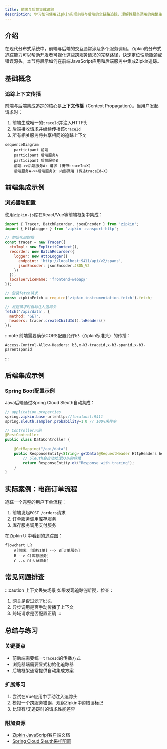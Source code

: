 ```yaml
---
title: 前端与后端集成追踪
description: 学习如何使用Zipkin实现前端与后端的全链路追踪，理解跨服务调用的完整生命周期。
---
```


## 介绍

在现代分布式系统中，前端与后端的交互通常涉及多个服务调用。Zipkin的分布式追踪能力可以帮助开发者可视化这些跨服务请求的完整路径，快速定位性能瓶颈或错误源头。本节将展示如何在前端JavaScript应用和后端服务中集成Zipkin追踪。

## 基础概念

### 追踪上下文传播
前端与后端集成追踪的核心是**上下文传播**（Context Propagation）。当用户发起请求时：
1. 前端生成唯一的`traceId`并注入HTTP头
2. 后端接收请求并继续传播该`traceId`
3. 所有相关服务将共享相同的追踪上下文

```mermaid
sequenceDiagram
    participant 前端
    participant 后端服务A
    participant 后端服务B
    前端->>后端服务A: 请求 (携带traceId=X)
    后端服务A->>后端服务B: 内部调用 (传递traceId=X)
```

## 前端集成示例

### 浏览器端配置
使用`zipkin-js`库在React/Vue等前端框架中集成：

```javascript
import { Tracer, BatchRecorder, jsonEncoder } from 'zipkin';
import { HttpLogger } from 'zipkin-transport-http';

// 初始化追踪器
const tracer = new Tracer({
  ctxImpl: new ExplicitContext(),
  recorder: new BatchRecorder({
    logger: new HttpLogger({
      endpoint: 'http://localhost:9411/api/v2/spans',
      jsonEncoder: jsonEncoder.JSON_V2
    })
  }),
  localServiceName: 'frontend-webapp' 
});

// 包装fetch请求
const zipkinFetch = require('zipkin-instrumentation-fetch').fetch;

// 发起请求时自动注入追踪头
fetch('/api/data', { 
  method: 'GET',
  headers: tracer.createChildId().toHeaders()
});
```

:::note
前端需要确保CORS配置允许`b3`（Zipkin标准头）的传播：
```http
Access-Control-Allow-Headers: b3,x-b3-traceid,x-b3-spanid,x-b3-parentspanid
```
:::

## 后端集成示例

### Spring Boot配置示例
Java后端通过Spring Cloud Sleuth自动集成：

```java
// application.properties
spring.zipkin.base-url=http://localhost:9411
spring.sleuth.sampler.probability=1.0 // 100%采样率

// Controller示例
@RestController
public class DataController {
    
    @GetMapping("/api/data")
    public ResponseEntity<String> getData(@RequestHeader HttpHeaders headers) {
        // Sleuth会自动处理b3头的传播
        return ResponseEntity.ok("Response with tracing");
    }
}
```

## 实际案例：电商订单流程

追踪一个完整的用户下单流程：
1. 前端发起`POST /orders`请求
2. 订单服务调用库存服务
3. 库存服务调用支付服务

在Zipkin UI中看到的追踪图：

```mermaid
flowchart LR
    A[前端: 创建订单] --> B[订单服务]
    B --> C[库存服务]
    C --> D[支付服务]
```

## 常见问题排查

:::caution 上下文丢失场景
如果发现追踪链断裂，检查：
1. 网关是否过滤了`b3`头
2. 异步调用是否手动传播了上下文
3. 跨域请求是否配置正确
:::

## 总结与练习

### 关键要点
- 前后端需要统一`traceId`的传播方式
- 浏览器端需要显式初始化追踪器
- 后端框架通常提供自动集成方案

### 扩展练习
1. 尝试在Vue应用中手动注入追踪头
2. 模拟一个跨服务错误，观察Zipkin中的错误标记
3. 比较有/无追踪时的请求性能差异

### 附加资源
- [Zipkin JavaScript客户端文档](https://github.com/openzipkin/zipkin-js)
- [Spring Cloud Sleuth采样配置](https://spring.io/projects/spring-cloud-sleuth)